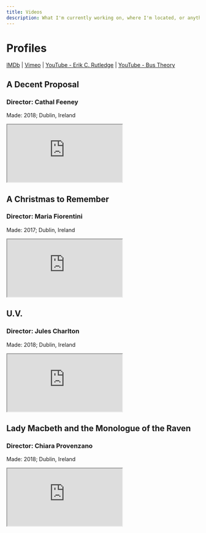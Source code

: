 ```yaml
---
title: Videos
description: What I'm currently working on, where I'm located, or anything else
---
```


# Profiles
[IMDb](https://www.imdb.com/name/nm9895596/) |
[Vimeo](https://vimeo.com/erikcrutledge) | 
[YouTube - Erik C. Rutledge](https://www.youtube.com/@erikcrutledge) |
[YouTube - Bus Theory](https://www.youtube.com/@bustheory)

## A Decent Proposal
### Director: Cathal Feeney
Made: 2018; Dublin, Ireland
<div className="iframe-container">
  <iframe className="responsive-iframe" src="https://www.youtube.com/embed/k2eCN_oyO88?si=FLpVbLQXTa8IoAZ8" title="YouTube video player" allowFullScreen></iframe>
</div>

## A Christmas to Remember
### Director: Maria Fiorentini
Made: 2017; Dublin, Ireland
<div className="iframe-container">
  <iframe className="responsive-iframe" src="https://www.youtube.com/embed/bYhrWTOznw0?si=H8YJ8On6jZ_KIbdB" title="YouTube video player" allowFullScreen></iframe>
</div>

## U.V.
### Director: Jules Charlton
Made: 2018; Dublin, Ireland
<div className="iframe-container">
  <iframe className="responsive-iframe" src="https://www.youtube.com/embed/KvPryex1A54?si=PERRD4cFeQRbM4pZ" title="YouTube video player" allowFullScreen></iframe>
</div>

## Lady Macbeth and the Monologue of the Raven
### Director: Chiara Provenzano
Made: 2018; Dublin, Ireland
<div className="iframe-container">
  <iframe className="responsive-iframe" src="https://www.youtube.com/embed/AIuFH3FBqiE?si=f4-SwgqboUbyJYVT" title="YouTube video player" allowFullScreen></iframe>
</div>